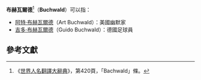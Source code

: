 '''布赫瓦爾德'''<ref>《[[世界人名翻譯大辭典|世界人名翻譯大辭典]]》，第420頁，「Bachwald」條。</ref>（'''Buchwald'''）可以指：

*[[阿特·包可華|阿特·布赫瓦爾德]]（Art Buchwald）：美國幽默家
*[[吉多·布赫瓦爾德|吉多·布赫瓦爾德]]（Guido Buchwald）：德國足球員

==參考文獻==
{{reflist}}

{{Disambiguation|B|Cat=五字姓氏消歧义}}